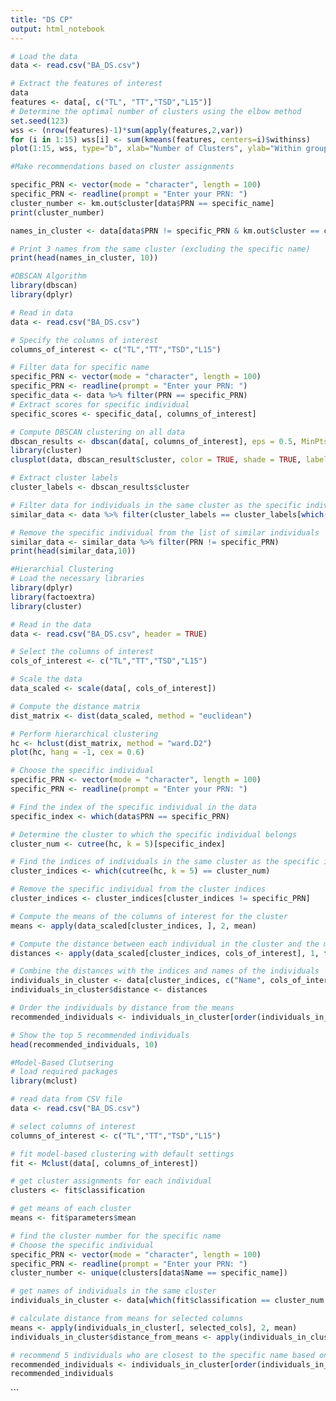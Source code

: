 ---
title: "DS CP"
output: html_notebook
---

```{r}
# Load the data
data <- read.csv("BA_DS.csv")

# Extract the features of interest
data
features <- data[, c("TL", "TT","TSD","L15")]
# Determine the optimal number of clusters using the elbow method
set.seed(123)
wss <- (nrow(features)-1)*sum(apply(features,2,var))
for (i in 1:15) wss[i] <- sum(kmeans(features, centers=i)$withinss)
plot(1:15, wss, type="b", xlab="Number of Clusters", ylab="Within groups sum of squares")
```
```{r}
#Make recommendations based on cluster assignments

specific_PRN <- vector(mode = "character", length = 100)
specific_PRN <- readline(prompt = "Enter your PRN: ")
cluster_number <- km.out$cluster[data$PRN == specific_name]
print(cluster_number)
```
```{r}
names_in_cluster <- data[data$PRN != specific_PRN & km.out$cluster == cluster_number, ]

# Print 3 names from the same cluster (excluding the specific name)
print(head(names_in_cluster, 10))
```
```{r}
#DBSCAN Algorithm
library(dbscan)
library(dplyr)

# Read in data
data <- read.csv("BA_DS.csv")

# Specify the columns of interest
columns_of_interest <- c("TL","TT","TSD","L15")

# Filter data for specific name
specific_PRN <- vector(mode = "character", length = 100)
specific_PRN <- readline(prompt = "Enter your PRN: ")
specific_data <- data %>% filter(PRN == specific_PRN)
# Extract scores for specific individual
specific_scores <- specific_data[, columns_of_interest]

# Compute DBSCAN clustering on all data
dbscan_results <- dbscan(data[, columns_of_interest], eps = 0.5, MinPts = 5)
library(cluster)
clusplot(data, dbscan_result$cluster, color = TRUE, shade = TRUE, labels = 2, lines = 0,xlab = "X", ylab = "Y")
```


```{r}
# Extract cluster labels
cluster_labels <- dbscan_results$cluster

# Filter data for individuals in the same cluster as the specific individual
similar_data <- data %>% filter(cluster_labels == cluster_labels[which(data$PRN == specific_PRN)])

# Remove the specific individual from the list of similar individuals
similar_data <- similar_data %>% filter(PRN != specific_PRN)
print(head(similar_data,10))

```
```{r}
#Hierarchial Clustering
# Load the necessary libraries
library(dplyr)
library(factoextra)
library(cluster)

# Read in the data
data <- read.csv("BA_DS.csv", header = TRUE)

# Select the columns of interest
cols_of_interest <- c("TL","TT","TSD","L15")

# Scale the data
data_scaled <- scale(data[, cols_of_interest])

# Compute the distance matrix
dist_matrix <- dist(data_scaled, method = "euclidean")

# Perform hierarchical clustering
hc <- hclust(dist_matrix, method = "ward.D2")
plot(hc, hang = -1, cex = 0.6)
```


```{r}
# Choose the specific individual
specific_PRN <- vector(mode = "character", length = 100)
specific_PRN <- readline(prompt = "Enter your PRN: ")

# Find the index of the specific individual in the data
specific_index <- which(data$PRN == specific_PRN)

# Determine the cluster to which the specific individual belongs
cluster_num <- cutree(hc, k = 5)[specific_index]

# Find the indices of individuals in the same cluster as the specific individual
cluster_indices <- which(cutree(hc, k = 5) == cluster_num)

# Remove the specific individual from the cluster indices
cluster_indices <- cluster_indices[cluster_indices != specific_PRN]

# Compute the means of the columns of interest for the cluster
means <- apply(data_scaled[cluster_indices, ], 2, mean)

# Compute the distance between each individual in the cluster and the means
distances <- apply(data_scaled[cluster_indices, cols_of_interest], 1, function(x) sum((x - means)^2))

# Combine the distances with the indices and names of the individuals
individuals_in_cluster <- data[cluster_indices, c("Name", cols_of_interest)]
individuals_in_cluster$distance <- distances

# Order the individuals by distance from the means
recommended_individuals <- individuals_in_cluster[order(individuals_in_cluster$distance), ]

# Show the top 5 recommended individuals
head(recommended_individuals, 10)
```

```{r}
#Model-Based Clutsering
# load required packages
library(mclust)

# read data from CSV file
data <- read.csv("BA_DS.csv")

# select columns of interest
columns_of_interest <- c("TL","TT","TSD","L15")

# fit model-based clustering with default settings
fit <- Mclust(data[, columns_of_interest])

# get cluster assignments for each individual
clusters <- fit$classification

# get means of each cluster
means <- fit$parameters$mean

# find the cluster number for the specific name
# Choose the specific individual
specific_PRN <- vector(mode = "character", length = 100)
specific_PRN <- readline(prompt = "Enter your PRN: ")
cluster_number <- unique(clusters[data$Name == specific_name])

# get names of individuals in the same cluster
individuals_in_cluster <- data[which(fit$classification == cluster_num & data$PRN!= specific_PRN),]

# calculate distance from means for selected columns
means <- apply(individuals_in_cluster[, selected_cols], 2, mean)
individuals_in_cluster$distance_from_means <- apply(individuals_in_cluster[, selected_cols], 1, function(x) sum((x - means)^2))

# recommend 5 individuals who are closest to the specific name based on their scores
recommended_individuals <- individuals_in_cluster[order(individuals_in_cluster$distance_from_means),][1:10, c("Name", "PRN")]
recommended_individuals

```

```



